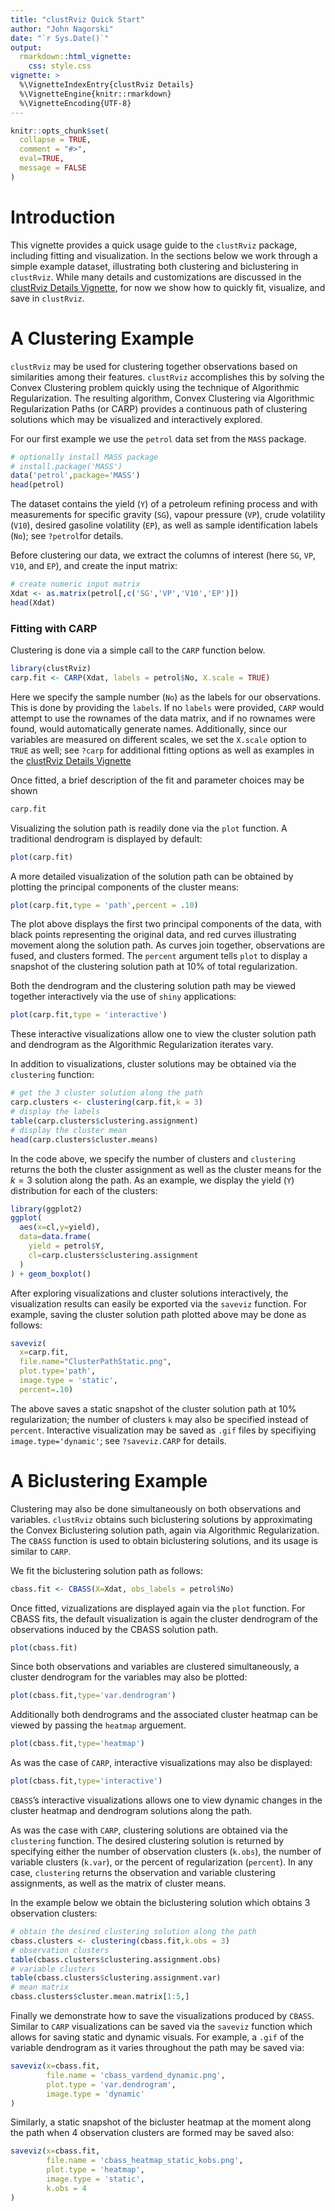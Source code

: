 ```yaml
---
title: "clustRviz Quick Start"
author: "John Nagorski"
date: "`r Sys.Date()`"
output: 
  rmarkdown::html_vignette:
    css: style.css
vignette: >
  %\VignetteIndexEntry{clustRviz Details}
  %\VignetteEngine{knitr::rmarkdown}
  %\VignetteEncoding{UTF-8}
---
```


```r
knitr::opts_chunk$set(
  collapse = TRUE,
  comment = "#>",
  eval=TRUE,
  message = FALSE
)
```
\renewcommand{\vec}[1]{\boldsymbol{#1}}

# Introduction

This vignette provides a quick usage guide to the `clustRviz` package, 
including fitting and visualization.
In the sections below we work through a simple example dataset, 
illustrating both clustering and biclustering in `clustRviz`.
While many details and customizations are discussed in the 
[clustRviz Details Vignette](clustRvizDetails.html), 
for now we show how to quickly fit, visualize, and 
save in `clustRviz`. 

# A Clustering Example

`clustRviz` may be used for clustering together observations based on 
similarities among their features.
`clustRviz` accomplishes this by solving the Convex Clustering problem 
quickly using the technique of Algorithmic Regularization.
The resulting algorithm, Convex Clustering via Algorithmic Regularization Paths 
(or CARP) provides a continuous path of clustering solutions which may 
be visualized and interactively explored.

For our first example we use the `petrol` data set from the `MASS` package.

```r
# optionally install MASS package
# install.package('MASS')
data('petrol',package='MASS')
head(petrol)
```

The dataset contains the yield (`Y`) of a petroleum refining process and 
with measurements for specific gravity (`SG`), vapour pressure (`VP`), 
crude volatility (`V10`), 
desired gasoline volatility (`EP`), as well as sample 
identification labels (`No`); see `?petrol`for details. 

Before clustering our data, we extract the columns of interest 
(here `SG`, `VP`, `V10`, and `EP`), and create the input matrix:

```r
# create numeric input matrix
Xdat <- as.matrix(petrol[,c('SG','VP','V10','EP')])
head(Xdat)
```

### Fitting with CARP

Clustering is done via a simple call to the `CARP` function below.

```r
library(clustRviz)
carp.fit <- CARP(Xdat, labels = petrol$No, X.scale = TRUE)
```

Here we specify the sample number (`No`) as the labels for our observations.
This is done by providing the `labels`. If no `labels` were provided, `CARP` would
attempt to use the rownames of the data matrix, and if no rownames were found, would
automatically generate names. 
Additionally, since our variables are measured on different scales, we 
set the `X.scale` option to `TRUE` as well; see `?carp` for additional 
fitting options as well as examples in the 
[clustRviz Details Vignette](clustRvizDetails.html)

Once fitted, a brief description of the fit and parameter choices 
may be shown

```r
carp.fit
```

Visualizing the solution path is readily done via the `plot` function.
A traditional dendrogram is displayed by default:

```r
plot(carp.fit)
```

A more detailed visualization of the solution path can be obtained by
plotting the principal components of the cluster means:

```r
plot(carp.fit,type = 'path',percent = .10)
```

The plot above displays the first two principal components of the 
data, with black points representing the original data, and red 
curves illustrating movement along the solution path. As curves 
join together, observations are fused, and clusters formed.
The `percent` argument tells `plot` to display a snapshot of the 
clustering solution path at $10\%$ of total regularization.

Both the dendrogram and the clustering solution path may be 
viewed together interactively via the use of `shiny` applications:

```r
plot(carp.fit,type = 'interactive')
```

These interactive visualizations allow one to view the cluster 
solution path and dendrogram as the Algorithmic Regularization 
iterates vary.

In addition to visualizations, cluster solutions may be obtained 
via the `clustering` function:

```r
# get the 3 cluster solution along the path
carp.clusters <- clustering(carp.fit,k = 3)
# display the labels
table(carp.clusters$clustering.assignment)
# display the cluster mean
head(carp.clusters$cluster.means)
```

In the code above, we specify the number of clusters and `clustering`
returns the both the cluster assignment as well as the cluster means 
for the $k=3$ solution along the path. As an example, we display the 
yield (`Y`) distribution for each of the clusters: 

```r
library(ggplot2)
ggplot(
  aes(x=cl,y=yield),
  data=data.frame(
    yield = petrol$Y,
    cl=carp.clusters$clustering.assignment
  )
) + geom_boxplot()
```

After exploring visualizations and cluster solutions interactively, 
the visualization results can easily be exported via the `saveviz`
function. For example, saving the cluster solution path plotted 
above may be done as follows:

```r
saveviz(
  x=carp.fit,
  file.name="ClusterPathStatic.png",
  plot.type='path',
  image.type = 'static',
  percent=.10)
```

The above saves a static snapshot of the cluster solution path 
at $10\%$ regularization; the number of clusters `k` may
also be specified instead of `percent`.
Interactive visualization may be saved as `.gif` files by 
specifiying `image.type='dynamic'`; see `?saveviz.CARP` for 
details.

# A Biclustering Example

Clustering may also be done simultaneously on both observations and 
variables. `clustRviz` obtains such biclustering solutions by 
approximating the Convex Biclustering solution path, again via 
Algorithmic Regularization. The `CBASS` function is used to obtain 
biclustering solutions, and its usage is similar to `CARP`.

We fit the biclustering solution path as follows:

```r
cbass.fit <- CBASS(X=Xdat, obs_labels = petrol$No)
```

Once fitted, vizualizations are displayed again via the `plot` function. 
For CBASS fits, the default visualization is again the cluster dendrogram 
of the observations induced by the CBASS solution path.

```r
plot(cbass.fit)
```

Since both observations and variables are clustered simultaneously, a 
cluster dendrogram for the variables may also be plotted:

```r
plot(cbass.fit,type='var.dendrogram')
```

Additionally both dendrograms and the associated cluster heatmap 
can be viewed by passing the `heatmap` arguement.

```r
plot(cbass.fit,type='heatmap')
```

As was the case of `CARP`, interactive visualizations may also be displayed:

```r
plot(cbass.fit,type='interactive')
```

`CBASS`'s interactive visualizations allows one to view dynamic changes in the 
cluster heatmap and dendrogram solutions along the path.

As was the case with `CARP`, clustering solutions are obtained via the 
`clustering` function. The desired clustering solution is returned by
specifying either the number of observation clusters (`k.obs`), 
the number of variable clusters (`k.var`), or the percent of 
regularization (`percent`). In any case, `clustering` returns 
the observation and variable clustering assignments, as well as
the matrix of cluster means.

In the example below we obtain the biclustering solution 
which obtains $3$ observation clusters:

```r
# obtain the desired clustering solution along the path
cbass.clusters <- clustering(cbass.fit,k.obs = 3)
# observation clusters
table(cbass.clusters$clustering.assignment.obs)
# variable clusters
table(cbass.clusters$clustering.assignment.var)
# mean matrix
cbass.clusters$cluster.mean.matrix[1:5,]
```

Finally we demonstrate how to save the visualizations 
produced by `CBASS`. Similar to `CARP` visualizations 
can be saved via the `saveviz` function which allows for saving 
static and dynamic visuals. For example, a `.gif` 
of the variable dendrogram as it varies throughout the 
path may be saved via:

```r
saveviz(x=cbass.fit,
        file.name = 'cbass_vardend_dynamic.png',
        plot.type = 'var.dendrogram',
        image.type = 'dynamic'
)
```

Similarly, a static snapshot of the bicluster heatmap at the moment 
along the path when $4$ observation clusters are formed may be 
saved also:
```r
saveviz(x=cbass.fit,
        file.name = 'cbass_heatmap_static_kobs.png',
        plot.type = 'heatmap',
        image.type = 'static',
        k.obs = 4
)
```

